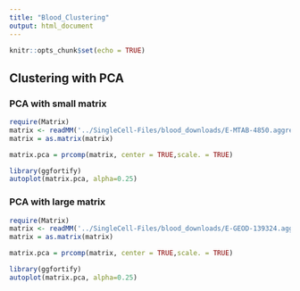 ```yaml
---
title: "Blood_Clustering"
output: html_document
---
```


```r
knitr::opts_chunk$set(echo = TRUE)
```

## Clustering with PCA

### PCA with small matrix
```r
require(Matrix)
matrix <- readMM('../SingleCell-Files/blood_downloads/E-MTAB-4850.aggregated_filtered_normalised_counts.mtx')
matrix = as.matrix(matrix)
```

```r
matrix.pca = prcomp(matrix, center = TRUE,scale. = TRUE)
```

```r
library(ggfortify)
autoplot(matrix.pca, alpha=0.25)
```

### PCA with large matrix
```r
require(Matrix)
matrix <- readMM('../SingleCell-Files/blood_downloads/E-GEOD-139324.aggregated_filtered_normalised_counts.mtx')
matrix = as.matrix(matrix)
```

```r
matrix.pca = prcomp(matrix, center = TRUE,scale. = TRUE)
```

```r
library(ggfortify)
autoplot(matrix.pca, alpha=0.25)
```